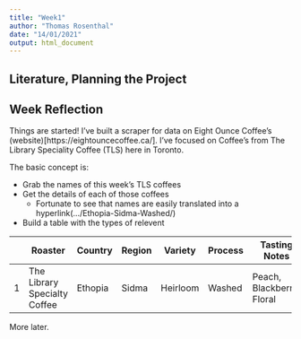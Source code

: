 ```yaml
---
title: "Week1"
author: "Thomas Rosenthal"
date: "14/01/2021"
output: html_document
---
```


## Literature, Planning the Project


## Week Reflection

Things are started!
I've built a scraper for data on Eight Ounce Coffee's (website)[https://eightouncecoffee.ca/]. I've focused on Coffee's from The Library Speciality Coffee (TLS) here in Toronto.

The basic concept is:

- Grab the names of this week's TLS coffees
- Get the details of each of those coffees
  - Fortunate to see that names are easily translated into a hyperlink(.../Ethopia-Sidma-Washed/)
- Build a table with the types of relevent 


|       | Roaster                      | Country | Region | Variety  | Process | Tasting Notes             |
|-------|------------------------------|---------|--------|----------|---------|---------------------------|
| 1     | The Library Specialty Coffee | Ethopia | Sidma  | Heirloom | Washed  | Peach, Blackberry, Floral |

More later.